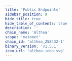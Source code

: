 ```yaml
---
title: 'Public Endpoints'
sidebar_position: 9
hide_title: true
hide_table_of_contents: true
description: ''
chain_name: 'Althea'
scope: 'mainnet'
chain_id: 'althea_258432-1'
binary_version: 'v1.5.1'
icon_url: 'althea-icon.svg'
---
```



<PageTitle
  iconUrl="img/althea-icon.svg"
  title="Althea Public Endpoints"
  chainId="althea_258432-1"
  version="v1.5.1"
/>

<PublicEndpoints
  chainId="althea_258432-1"
  primaryRpcUrl="https://althea-rpc.noders.services"
  primaryApiUrl="https://althea-api.noders.services"
  primaryGrpcUrl="althea-grpc.noders.services:443"
  primaryJsonRpcUrl=""
/>